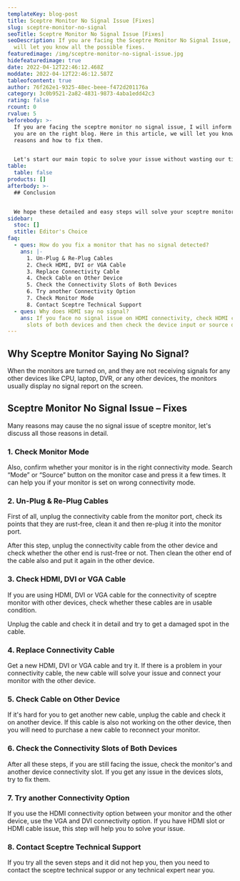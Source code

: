 ```yaml
---
templateKey: blog-post
title: Sceptre Monitor No Signal Issue [Fixes]
slug: sceptre-monitor-no-signal
seoTitle: Sceptre Monitor No Signal Issue [Fixes]
seoDescription: If you are facing the Sceptre Monitor No Signal Issue, here we
  will let you know all the possible fixes.
featuredimage: /img/sceptre-monitor-no-signal-issue.jpg
hidefeaturedimage: true
date: 2022-04-12T22:46:12.468Z
moddate: 2022-04-12T22:46:12.587Z
tableofcontent: true
author: 76f262e1-9325-48ec-beee-f472d201176a
category: 3c0b9521-2a82-4831-9873-4aba1edd42c3
rating: false
rcount: 0
rvalue: 5
beforebody: >-
  If you are facing the sceptre monitor no signal issue, I will inform you that
  you are on the right blog. Here in this article, we will let you know the
  reasons and how to fix them.


  Let's start our main topic to solve your issue without wasting our time.
table:
  table: false
products: []
afterbody: >-
  ## Conclusion


  We hope these detailed and easy steps will solve your sceptre monitor no signal issue. But in most of the cases we found input option and cables issues.
sidebar:
  stoc: []
  stitle: Editor's Choice
faq:
  - ques: How do you fix a monitor that has no signal detected?
    ans: |-
      1. Un-Plug & Re-Plug Cables
      2. Check HDMI, DVI or VGA Cable
      3. Replace Connectivity Cable
      4. Check Cable on Other Device
      5. Check the Connectivity Slots of Both Devices 
      6. Try another Connectivity Option
      7. Check Monitor Mode
      8. Contact Sceptre Technical Support
  - ques: Why does HDMI say no signal?
    ans: If you face no signal issue on HDMI connectivity, check HDMI cable and HDMI
      slots of both devices and then check the device input or source option.
---
```

## Why Sceptre Monitor Saying No Signal?

When the monitors are turned on, and they are not receiving signals for any other devices like CPU, laptop, DVR, or any other devices, the monitors usually display no signal report on the screen.

## Sceptre Monitor No Signal Issue – Fixes

Many reasons may cause the no signal issue of sceptre monitor, let's discuss all those reasons in detail.

### 1. Check Monitor Mode

Also, confirm whether your monitor is in the right connectivity mode. Search “Mode” or “Source” button on the monitor case and press it a few times. It can help you if your monitor is set on wrong connectivity mode.

### 2. Un-Plug & Re-Plug Cables

First of all, unplug the connectivity cable from the monitor port, check its points that they are rust-free, clean it and then re-plug it into the monitor port.

After this step, unplug the connectivity cable from the other device and check whether the other end is rust-free or not. Then clean the other end of the cable also and put it again in the other device.

### 3. Check HDMI, DVI or VGA Cable

If you are using HDMI, DVI or VGA cable for the connectivity of sceptre monitor with other devices, check whether these cables are in usable condition.

Unplug the cable and check it in detail and try to get a damaged spot in the cable.

### 4. Replace Connectivity Cable

 Get a new HDMI, DVI or VGA cable and try it. If there is a problem in your connectivity cable, the new cable will solve your issue and connect your monitor with the other device.

### 5. Check Cable on Other Device

If it's hard for you to get another new cable, unplug the cable and check it on another device. If this cable is also not working on the other device, then you will need to purchase a new cable to reconnect your monitor.

### 6. Check the Connectivity Slots of Both Devices

After all these steps, if you are still facing the issue, check the monitor's and another device connectivity slot. If you get any issue in the devices slots, try to fix them.

### 7. Try another Connectivity Option

If you use the HDMI connectivity option between your monitor and the other device, use the VGA and DVI connectivity option. If you have HDMI slot or HDMI cable issue, this step will help you to solve your issue.

### 8. Contact Sceptre Technical Support

If you try all the seven steps and it did not hep you, then you need to contact the sceptre technical suppor or any technical expert near you.